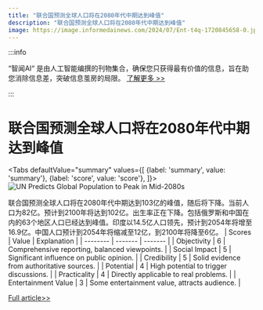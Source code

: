 ```yaml
---
title: "联合国预测全球人口将在2080年代中期达到峰值"
description: "联合国预测全球人口将在2080年代中期达到峰值"
image: https://image.informedainews.com/2024/07/Ent-t4q-1720845658-0.jpg
---
```



:::info

“智闻AI“ 是由人工智能编撰的刊物集合，确保您只获得最有价值的信息，旨在助您消除信息差，突破信息茧房的局限。  [了解更多 >>](/)

:::

# 联合国预测全球人口将在2080年代中期达到峰值


<Tabs
	defaultValue="summary"
	values={[
	{label: 'summary', value: 'summary'},
	{label: 'score', value: 'score'},
]}>
<TabItem value="summary">
<img
  src="https://image.informedainews.com/2024/07/Ent-t4q-1720845658-0.jpg"
  alt="UN Predicts Global Population to Peak in Mid-2080s"
/>



联合国预测全球人口将在2080年代中期达到103亿的峰值，随后将下降。当前人口为82亿。预计到2100年将达到102亿。出生率正在下降。包括俄罗斯和中国在内的63个地区人口已经达到峰值。印度以14.5亿人口领先，预计到2054年将增至16.9亿。中国人口预计到2054年将缩减至12亿，到2100年将降至6亿。
</TabItem>
<TabItem value="score">
	| Scores     | Value   | Explanation |
	| -------- | ------- | ------- |
	| Objectivity  | 6    | Comprehensive reporting, balanced viewpoints.    |
	| Social Impact | 5     | Significant influence on public opinion.    |
	| Credibility    | 5    | Solid evidence from authoritative sources.    |
	| Potential    | 4    | High potential to trigger discussions.    |
	| Practicality    | 4    | Directly applicable to real problems.    |
	| Entertainment Value    | 3    | Some entertainment value, attracts audience.    |
</TabItem>
</Tabs>

[Full article>>](https://www3.nhk.or.jp/nhkworld/en/news/20240712_19/)
